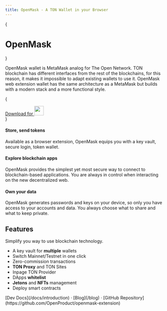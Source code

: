 ```yaml
---
title: OpenMask - A TON Wallet in your Browser
---
```



{<h1 className="text-center font-extrabold md:text-5xl mt-8">OpenMask</h1>}

<Bleed><Features/></Bleed>

OpenMask wallet is MetaMask analog for The Open Network.
TON blockchain has different interfaces from the rest of the blockchains, for this reason,
it makes it impossible to adapt existing wallets to use it. OpenMask web extension wallet has the same architecture
as a MetaMask but builds with a modern stack and a more functional style.

{

<div className="mt-16 mb-20 text-center">
  <a href="https://chrome.google.com/webstore/detail/openmask/penjlddjkjgpnkllboccdgccekpkcbin" target="_blank" className="py-3 px-5 rounded-3xl bg-[#88d3ff] text-black text-lg font-bold inline-flex gap-3 no-underline">
    Download for <img src="/chrome.png" width="30" />
  </a>
</div>
}

<Example1 />

#### Store, send tokens

Available as a browser extension, OpenMask equips you with a key vault, secure login, token wallet.

#### Explore blockchain apps

OpenMask provides the simplest yet most secure way to connect to blockchain-based applications.
You are always in control when interacting on the new decentralized web.

#### Own your data

OpenMask generates passwords and keys on your device, so only you have access to your accounts and data.
You always choose what to share and what to keep private.

<Example2 />

## Features

Simplify you way to use blockchain technology.

- A key vault for **multiple** wallets
- Switch Mainnet/Testnet in one click
- Zero-commission transactions
- **TON Proxy** and TON Sites
- Inpage TON Provider
- DApps **whitelist**
- **Jetons** and **NFTs** management
- Deploy smart contracts

<div className="mt-16 mb-20 text-center">
  [Dev Docs](/docs/introduction) · [Blog](/blog) · [GitHub Repository](https://github.com/OpenProduct/openmask-extension)
</div>
